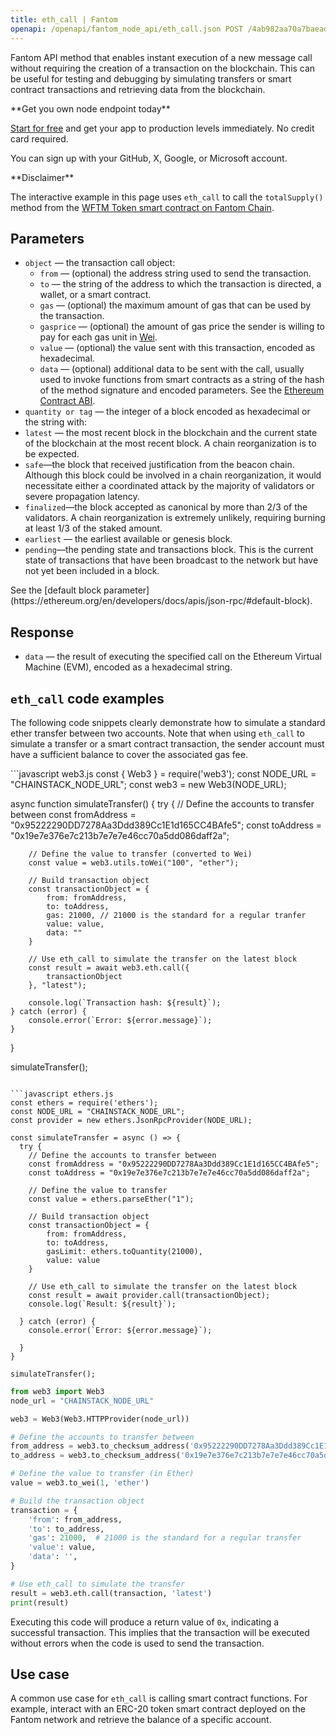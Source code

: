 ---
title: eth_call | Fantom
openapi: /openapi/fantom_node_api/eth_call.json POST /4ab982aa70a7baead515ffdb5915df3f
---

Fantom API method that enables instant execution of a new message call without requiring the creation of a transaction on the blockchain. This can be useful for testing and debugging by simulating transfers or smart contract transactions and retrieving data from the blockchain.

<Check>
**Get you own node endpoint today**

[Start for free](https://console.chainstack.com/) and get your app to production levels immediately. No credit card required.

You can sign up with your GitHub, X, Google, or Microsoft account.
</Check>

<Note>
**Disclaimer**

The interactive example in this page uses `eth_call` to call the `totalSupply()` method from the [WFTM Token smart contract on Fantom Chain](https://ftmscan.com/token/0x21be370d5312f44cb42ce377bc9b8a0cef1a4c83#code).
</Note>


## Parameters

* `object` — the transaction call object:
  + `from` — (optional) the address string used to send the transaction.
  + `to` — the string of the address to which the transaction is directed, a wallet, or a smart contract.
  + `gas` — (optional) the maximum amount of gas that can be used by the transaction.
  + `gasprice` — (optional) the amount of gas price the sender is willing to pay for each gas unit in [Wei](https://ethereum.org/en/developers/docs/intro-to-ether/#denominations).
  + `value` — (optional) the value sent with this transaction, encoded as hexadecimal.
  + `data` — (optional) additional data to be sent with the call, usually used to invoke functions from smart contracts as a string of the hash of the method signature and encoded parameters. See the [Ethereum Contract ABI](https://solidity.readthedocs.io/en/latest/abi-spec.html).
* `quantity or tag` — the integer of a block encoded as hexadecimal or the string with:
* `latest` — the most recent block in the blockchain and the current state of the blockchain at the most recent block. A chain reorganization is to be expected.
* `safe`—the block that received justification from the beacon chain. Although this block could be involved in a chain reorganization, it would necessitate either a coordinated attack by the majority of validators or severe propagation latency.
* `finalized`—the block accepted as canonical by more than 2/3 of the validators. A chain reorganization is extremely unlikely, requiring burning at least 1/3 of the staked amount.
* `earliest` — the earliest available or genesis block.
* `pending`—the pending state and transactions block. This is the current state of transactions that have been broadcast to the network but have not yet been included in a block.

<Note>
See the [default block parameter](https://ethereum.org/en/developers/docs/apis/json-rpc/#default-block).
</Note>


## Response

* `data` — the result of executing the specified call on the Ethereum Virtual Machine (EVM), encoded as a hexadecimal string.

## `eth_call` code examples

The following code snippets clearly demonstrate how to simulate a standard ether transfer between two accounts. Note that when using `eth_call` to simulate a transfer or a smart contract transaction, the sender account must have a sufficient balance to cover the associated gas fee.

<CodeGroup>
```javascript web3.js
const { Web3 } = require('web3');
const NODE_URL = "CHAINSTACK_NODE_URL";
const web3 = new Web3(NODE_URL);

async function simulateTransfer() {
    try {
        // Define the accounts to transfer between
        const fromAddress = "0x95222290DD7278Aa3Ddd389Cc1E1d165CC4BAfe5";
        const toAddress = "0x19e7e376e7c213b7e7e7e46cc70a5dd086daff2a";

        // Define the value to transfer (converted to Wei)
        const value = web3.utils.toWei("100", "ether");

        // Build transaction object
        const transactionObject = {
            from: fromAddress,
            to: toAddress,
            gas: 21000, // 21000 is the standard for a regular tranfer
            value: value,
            data: ""
        }

        // Use eth_call to simulate the transfer on the latest block
        const result = await web3.eth.call({
            transactionObject
        }, "latest");

        console.log(`Transaction hash: ${result}`);
    } catch (error) {
        console.error(`Error: ${error.message}`);
    }
}

simulateTransfer();
```

```javascript ethers.js
const ethers = require('ethers');
const NODE_URL = "CHAINSTACK_NODE_URL";
const provider = new ethers.JsonRpcProvider(NODE_URL);

const simulateTransfer = async () => {
  try {    
    // Define the accounts to transfer between
    const fromAddress = "0x95222290DD7278Aa3Ddd389Cc1E1d165CC4BAfe5";
    const toAddress = "0x19e7e376e7c213b7e7e7e46cc70a5dd086daff2a";

    // Define the value to transfer
    const value = ethers.parseEther("1");

    // Build transaction object
    const transactionObject = {
        from: fromAddress,
        to: toAddress,
        gasLimit: ethers.toQuantity(21000),
        value: value
    }

    // Use eth_call to simulate the transfer on the latest block
    const result = await provider.call(transactionObject);
    console.log(`Result: ${result}`);

  } catch (error) {
    console.error(`Error: ${error.message}`);

  }
}

simulateTransfer();
```

```python web3.py
from web3 import Web3  
node_url = "CHAINSTACK_NODE_URL"

web3 = Web3(Web3.HTTPProvider(node_url)) 

# Define the accounts to transfer between
from_address = web3.to_checksum_address('0x95222290DD7278Aa3Ddd389Cc1E1d165CC4BAfe5')
to_address = web3.to_checksum_address('0x19e7e376e7c213b7e7e7e46cc70a5dd086daff2a')

# Define the value to transfer (in Ether)
value = web3.to_wei(1, 'ether')

# Build the transaction object
transaction = {
    'from': from_address,
    'to': to_address,
    'gas': 21000,  # 21000 is the standard for a regular transfer
    'value': value,
    'data': '',
}

# Use eth_call to simulate the transfer
result = web3.eth.call(transaction, 'latest')
print(result)
```
</CodeGroup>


Executing this code will produce a return value of `0x`, indicating a successful transaction. This implies that the transaction will be executed without errors when the code is used to send the transaction.

## Use case

A common use case for `eth_call` is calling smart contract functions. For example, interact with an ERC-20 token smart contract deployed on the Fantom network and retrieve the balance of a specific account.
